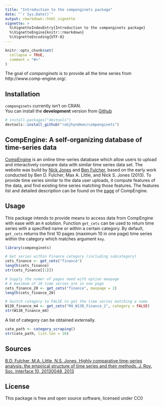 ```yaml
---
title: "Introduction to the compenginets package"
date: "`r Sys.Date()`"
output: rmarkdown::html_vignette
vignette: >
  %\VignetteIndexEntry{Introduction to the compenginets package}
  %\VignetteEngine{knitr::rmarkdown}
  %\VignetteEncoding{UTF-8}
---
```


```r
knitr::opts_chunk$set(
  collapse = TRUE,
  comment = "#>"
)
```

The goal of *compenginets* is to provide all the time series from  http://www.comp-engine.org/.  


## Installation

`compenginets` currently isn't on CRAN.  
You can install the **development** version from
[Github](https://github.com/robjhyndman/compenginets)

```r
# install.packages("devtools")
devtools::install_github("robjhyndman/compenginets")
```

## CompEngine: A self-organizing database of time-series data 

[CompEngine](https://www.comp-engine.org/) is an online time-series database which allow users to upload and interactively compare data with similar time series data set. The website was build by [Nick Jones](https://www.imperial.ac.uk/people/nick.jones) and [Ben Fulcher](http://www.benfulcher.com/), based on the early work conducted by Ben D. Fulcher, Max A. Little, and Nick S. Jones (2013). To provide time series similar to the data user uploads, it compute features of the data, and find existing time series matching those features. The features list and detailed description can be found on the [page](https://www.comp-engine.org/#!the-research) of CompEngine.  

## Usage

This package intends to provide means to access data from CompEngine with ease with an `R` solution. Function `get_cets` can be used to return time series with a specified name or within a certain category. By default, `get_cets` returns the first 10 pages (maximum 10 in one page) time series within the category which matches argument `key`.  

```r
library(compenginets)

# Get series within Finance category (including subcategory)
cets_finance <- get_cets("finance")
length(cets_finance)
str(cets_finance[[1]])

# Supply the numer of pages need with option maxpage
# A maximum of 10 time series are in one page
cets_finance_20 <- get_cets("finance", maxpage = 2)
length(cets_finance_20)

# Switch category to FALSE to get the time series matching a name
W138_finance_m4 <- get_cets("M4_W138_Finance_1", category = FALSE)
str(W138_finance_m4)

```

A list of category can be obtained externally.

```r
cate_path <- category_scraping()
str(cate_path, list.len = 10)
```




## Sources

[B.D. Fulcher, M.A. Little, N.S. Jones. Highly comparative time-series analysis: the empirical structure of time series and their methods. J. Roy. Soc. Interface 10, 20130048, 2013](http://rsif.royalsocietypublishing.org/content/10/83/20130048)  


## License

This package is free and open source software, licensed under CC0
